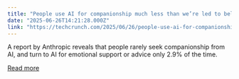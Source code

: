 ```yaml
---
title: "People use AI for companionship much less than we’re led to believe"
date: "2025-06-26T14:21:28.000Z"
link: "https://techcrunch.com/2025/06/26/people-use-ai-for-companionship-much-less-than-were-led-to-believe/"
---
```


A report by Anthropic reveals that people rarely seek companionship from AI, and turn to AI for emotional support or advice only 2.9% of the time. 

[Read more](https://techcrunch.com/2025/06/26/people-use-ai-for-companionship-much-less-than-were-led-to-believe/)
